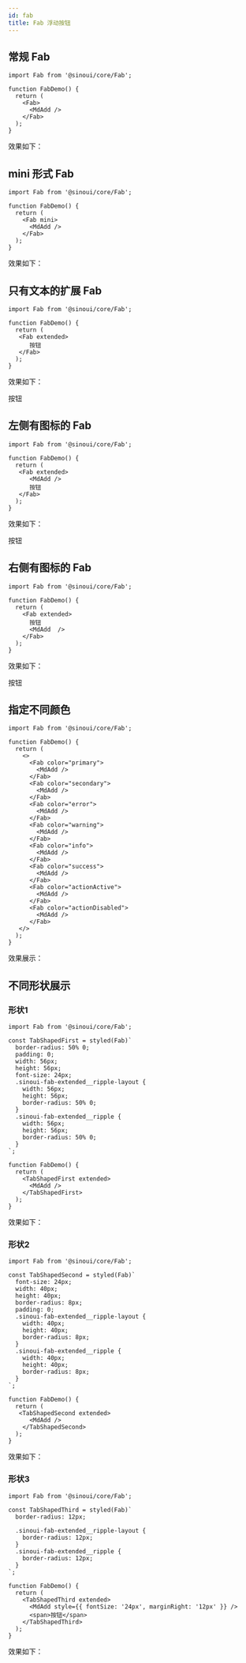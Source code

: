 ```yaml
---
id: fab
title: Fab 浮动按钮
---
```



## 常规 Fab

```tsx
import Fab from '@sinoui/core/Fab';

function FabDemo() {
  return (
    <Fab>
      <MdAdd />
    </Fab>
  );
}
```

效果如下：

<StoryLayout>
  <Fab>
    <MdAdd />
  </Fab>
</StoryLayout>

## mini 形式 Fab

```tsx
import Fab from '@sinoui/core/Fab';

function FabDemo() {
  return (
    <Fab mini>
      <MdAdd />
    </Fab>
  );
}
```

效果如下：

<StoryLayout>
  <Fab mini>
    <MdAdd />
  </Fab>
</StoryLayout>

## 只有文本的扩展 Fab

```tsx
import Fab from '@sinoui/core/Fab';

function FabDemo() {
  return (
   <Fab extended>
      按钮
   </Fab>
  );
}
```

效果如下：

<StoryLayout>
  <Fab extended>
    按钮
  </Fab>
</StoryLayout>

## 左侧有图标的 Fab

```tsx
import Fab from '@sinoui/core/Fab';

function FabDemo() {
  return (
   <Fab extended>
      <MdAdd />
      按钮
   </Fab>
  );
}
```

效果如下：

<StoryLayout>
  <Fab extended>
    <MdAdd />
    按钮
  </Fab>
</StoryLayout>

## 右侧有图标的 Fab

```tsx
import Fab from '@sinoui/core/Fab';

function FabDemo() {
  return (
    <Fab extended>
      按钮
      <MdAdd  />
    </Fab>
  );
}
```

效果如下：

<StoryLayout>
  <Fab extended>
    按钮
    <MdAdd  />
  </Fab>
</StoryLayout>

## 指定不同颜色

```tsx
import Fab from '@sinoui/core/Fab';

function FabDemo() {
  return (
    <>
      <Fab color="primary">
        <MdAdd />
      </Fab>
      <Fab color="secondary">
        <MdAdd />
      </Fab>
      <Fab color="error">
        <MdAdd />
      </Fab>
      <Fab color="warning">
        <MdAdd />
      </Fab>
      <Fab color="info">
        <MdAdd />
      </Fab>
      <Fab color="success">
        <MdAdd />
      </Fab>
      <Fab color="actionActive">
        <MdAdd />
      </Fab>
      <Fab color="actionDisabled">
        <MdAdd />
      </Fab>
   </>
  );
}
```

效果展示：

<StoryLayout>
  <Fab color="primary">
    <MdAdd />
  </Fab>
  <Fab color="secondary">
    <MdAdd />
  </Fab>
  <Fab color="error">
    <MdAdd />
  </Fab>
  <Fab color="warning">
    <MdAdd />
  </Fab>
  <Fab color="info">
    <MdAdd />
  </Fab>
  <Fab color="success">
    <MdAdd />
  </Fab>
  <Fab color="actionActive">
    <MdAdd />
  </Fab>
  <Fab color="actionDisabled">
    <MdAdd />
  </Fab>
</StoryLayout>

## 不同形状展示

### 形状1

```tsx
import Fab from '@sinoui/core/Fab';

const TabShapedFirst = styled(Fab)`
  border-radius: 50% 0;
  padding: 0;
  width: 56px;
  height: 56px;
  font-size: 24px;
  .sinoui-fab-extended__ripple-layout {
    width: 56px;
    height: 56px;
    border-radius: 50% 0;
  }
  .sinoui-fab-extended__ripple {
    width: 56px;
    height: 56px;
    border-radius: 50% 0;
  }
`;

function FabDemo() {
  return (
    <TabShapedFirst extended>
      <MdAdd />
    </TabShapedFirst>
  );
}
```

效果如下：

<TabShapedFirst />

### 形状2

```tsx
import Fab from '@sinoui/core/Fab';

const TabShapedSecond = styled(Fab)`
  font-size: 24px;
  width: 40px;
  height: 40px;
  border-radius: 8px;
  padding: 0;
  .sinoui-fab-extended__ripple-layout {
    width: 40px;
    height: 40px;
    border-radius: 8px;
  }
  .sinoui-fab-extended__ripple {
    width: 40px;
    height: 40px;
    border-radius: 8px;
  }
`;

function FabDemo() {
  return (
   <TabShapedSecond extended>
      <MdAdd />
    </TabShapedSecond>
  );
}
```

效果如下：

<TabShapedSecond />

### 形状3

```tsx
import Fab from '@sinoui/core/Fab';

const TabShapedThird = styled(Fab)`
  border-radius: 12px;

  .sinoui-fab-extended__ripple-layout {
    border-radius: 12px;
  }
  .sinoui-fab-extended__ripple {
    border-radius: 12px;
  }
`;

function FabDemo() {
  return (
    <TabShapedThird extended>
      <MdAdd style={{ fontSize: '24px', marginRight: '12px' }} />
      <span>按钮</span>
    </TabShapedThird>
  );
}
```

效果如下：

<TabShapedThird />
